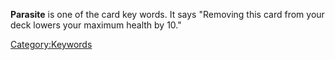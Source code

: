 '''Parasite''' is one of the card key words. It says "Removing this card from your deck lowers your maximum health by 10."

[[Category:Keywords]]
